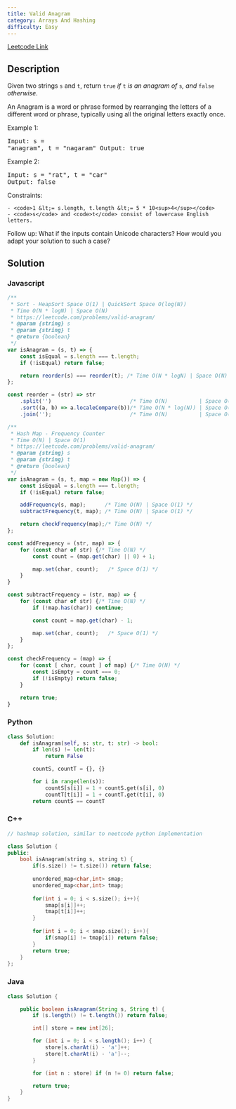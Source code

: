 ```yaml
---
title: Valid Anagram
category: Arrays And Hashing
difficulty: Easy
---
```


<Callout>

[Leetcode Link](https://leetcode.com/problems/valid-anagram)

</Callout>

## Description
Given two strings <code>s</code> and <code>t</code>, return <code>true</code> *if* <code>t</code> *is an anagram of* <code>s</code>*, and* <code>false</code> *otherwise*.

An Anagram is a word or phrase formed by rearranging the letters of a different word or phrase, typically using all the original letters exactly once.

 
Example 1:
<br /><pre className="overflow-x-auto">Input: s = "anagram", t = "nagaram"
Output: true
</pre>Example 2:
<br /><pre className="overflow-x-auto">Input: s = "rat", t = "car"
Output: false
</pre>
 
Constraints:


	- <code>1 &lt;= s.length, t.length &lt;= 5 * 10<sup>4</sup></code>
	- <code>s</code> and <code>t</code> consist of lowercase English letters.


 
Follow up: What if the inputs contain Unicode characters? How would you adapt your solution to such a case?


## Solution

### Javascript
```javascript
/**
 * Sort - HeapSort Space O(1) | QuickSort Space O(log(N))
 * Time O(N * logN) | Space O(N)
 * https://leetcode.com/problems/valid-anagram/
 * @param {string} s
 * @param {string} t
 * @return {boolean}
 */
var isAnagram = (s, t) => {
    const isEqual = s.length === t.length;
    if (!isEqual) return false;

    return reorder(s) === reorder(t); /* Time O(N * logN) | Space O(N) */
};

const reorder = (str) => str
    .split('')                         /* Time O(N)          | Space O(N) */
    .sort((a, b) => a.localeCompare(b))/* Time O(N * log(N)) | Space O(1 || log(N)) */
    .join('');                         /* Time O(N)          | Space O(N) */

/**
 * Hash Map - Frequency Counter
 * Time O(N) | Space O(1)
 * https://leetcode.com/problems/valid-anagram/
 * @param {string} s
 * @param {string} t
 * @return {boolean}
 */
var isAnagram = (s, t, map = new Map()) => {
    const isEqual = s.length === t.length;
    if (!isEqual) return false;

    addFrequency(s, map);      /* Time O(N) | Space O(1) */
    subtractFrequency(t, map); /* Time O(N) | Space O(1) */

    return checkFrequency(map);/* Time O(N) */
};

const addFrequency = (str, map) => {
    for (const char of str) {/* Time O(N) */
        const count = (map.get(char) || 0) + 1;

        map.set(char, count);   /* Space O(1) */
    }
}

const subtractFrequency = (str, map) => {
    for (const char of str) {/* Time O(N) */
        if (!map.has(char)) continue;

        const count = map.get(char) - 1;

        map.set(char, count);   /* Space O(1) */
    }
};

const checkFrequency = (map) => {
    for (const [ char, count ] of map) {/* Time O(N) */
        const isEmpty = count === 0;
        if (!isEmpty) return false;
    }

    return true;
}

```
### Python
```python
class Solution:
    def isAnagram(self, s: str, t: str) -> bool:
        if len(s) != len(t):
            return False

        countS, countT = {}, {}

        for i in range(len(s)):
            countS[s[i]] = 1 + countS.get(s[i], 0)
            countT[t[i]] = 1 + countT.get(t[i], 0)
        return countS == countT

```
### C++
```cpp
// hashmap solution, similar to neetcode python implementation

class Solution {
public:
    bool isAnagram(string s, string t) {
        if(s.size() != t.size()) return false;
        
        unordered_map<char,int> smap;
        unordered_map<char,int> tmap;
        
        for(int i = 0; i < s.size(); i++){
            smap[s[i]]++;
            tmap[t[i]]++;
        }
        
        for(int i = 0; i < smap.size(); i++){
            if(smap[i] != tmap[i]) return false;
        }
        return true;
    }
};
```
### Java
```java
class Solution {

    public boolean isAnagram(String s, String t) {
        if (s.length() != t.length()) return false;

        int[] store = new int[26];

        for (int i = 0; i < s.length(); i++) {
            store[s.charAt(i) - 'a']++;
            store[t.charAt(i) - 'a']--;
        }

        for (int n : store) if (n != 0) return false;

        return true;
    }
}

```


